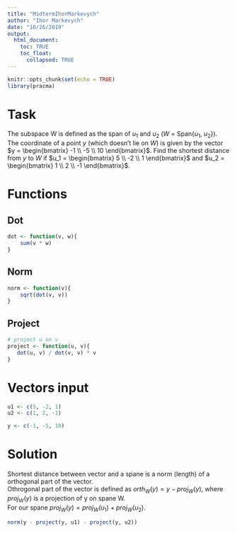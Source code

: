 ---
title: "MidtermIhorMarkevych"
author: "Ihor Markevych"
date: "10/26/2019"
output: 
  html_document:
    toc: TRUE
    toc_float: 
      collapsed: TRUE
---

```{r setup, include=FALSE}
knitr::opts_chunk$set(echo = TRUE)
library(pracma)
```

# Task

The subspace W is defined as the span of $u_1$ and $u_2$ ($W$ = Span{$u_1$, $u_2$}).
The coordinate of a point $y$ (which doesn’t lie on $W$) is given by the vector $y = \begin{bmatrix} -1 \\ -5 \\ 10 \end{bmatrix}$. Find the shortest distance from $y$ to  $W$ if $u_1 = \begin{bmatrix} 5 \\ -2 \\ 1 \end{bmatrix}$ and $u_2 = \begin{bmatrix} 1 \\ 2 \\ -1 \end{bmatrix}$.


# Functions

## Dot
```{r}
dot <- function(v, w){
    sum(v * w)
}
```

## Norm

```{r}
norm <- function(v){
    sqrt(dot(v, v))
}
```

## Project

```{r}
# project u on v
project <- function(u, v){
   dot(u, v) / dot(v, v) * v
}
```

# Vectors input

```{r}
u1 <- c(5, -2, 1)
u2 <- c(1, 2, -1)

y <- c(-1, -5, 10)
```

# Solution

Shortest distance between vector and a spane is a norm (length) of a orthogonal part of the vector.  
Othrogonal part of the vector is defined as $orth_W(y) = y - proj_W(y)$, where $proj_W(y)$ is a projection of y on spane W.  
For our spane $proj_W(y) = proj_W(u_1) + proj_W(u_2)$.

```{r}
norm(y - project(y, u1) - project(y, u2))
```
